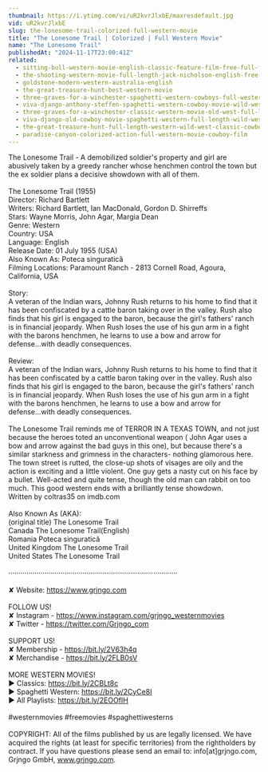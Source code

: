 ```yaml
---
thumbnail: https://i.ytimg.com/vi/uR2kvrJlxbE/maxresdefault.jpg
vid: uR2kvrJlxbE
slug: the-lonesome-trail-colorized-full-western-movie
title: "The Lonesome Trail | Colorized | Full Western Movie"
name: "The Lonesome Trail"
publishedAt: "2024-11-17T23:00:41Z"
related:
  - sitting-bull-western-movie-english-classic-feature-film-free-full-flick-free-western-movies
  - the-shooting-western-movie-full-length-jack-nicholson-english-free-full-westerns
  - goldstone-modern-western-australia-english
  - the-great-treasure-hunt-best-western-movie
  - three-graves-for-a-winchester-spaghetti-western-cowboys-full-western-movie
  - viva-django-anthony-steffen-spaghetti-western-cowboy-movie-wild-west-english
  - three-graves-for-a-winchester-classic-western-movie-old-west-full-length-english
  - viva-django-old-cowboy-movie-spaghetti-western-full-length-wild-west-full-movies
  - the-great-treasure-hunt-full-length-western-wild-west-classic-cowboy-movie-full-movies
  - paradise-canyon-colorized-action-full-western-movie-cowboy-film
---
```


The Lonesome Trail - A demobilized soldier's property and girl are abusively taken by a greedy rancher whose henchmen control the town but the ex soldier plans a decisive showdown with all of them.<br />
<br />
The Lonesome Trail (1955)<br />
Director: Richard Bartlett<br />
Writers: Richard Bartlett, Ian MacDonald, Gordon D. Shirreffs<br />
Stars: Wayne Morris, John Agar, Margia Dean<br />
Genre: Western<br />
Country: USA<br />
Language: English<br />
Release Date: 01 July 1955 (USA) <br />
Also Known As: Poteca singuratică<br />
Filming Locations: Paramount Ranch - 2813 Cornell Road, Agoura, California, USA<br />
<br />
Story:<br />
A veteran of the Indian wars, Johnny Rush returns to his home to find that it has been confiscated by a cattle baron taking over in the valley. Rush also finds that his girl is engaged to the baron, because the girl's fathers' ranch is in financial jeopardy. When Rush loses the use of his gun arm in a fight with the barons henchmen, he learns to use a bow and arrow for defense...with deadly consequences.<br />
<br />
Review:<br />
A veteran of the Indian wars, Johnny Rush returns to his home to find that it has been confiscated by a cattle baron taking over in the valley. Rush also finds that his girl is engaged to the baron, because the girl's fathers' ranch is in financial jeopardy. When Rush loses the use of his gun arm in a fight with the barons henchmen, he learns to use a bow and arrow for defense...with deadly consequences.<br />
<br />
The Lonesome Trail reminds me of TERROR IN A TEXAS TOWN, and not just because the heroes toted an unconventional weapon ( John Agar uses a bow and arrow against the bad guys in this one), but because there's a similar starkness and grimness in the characters- nothing glamorous here. The town street is rutted, the close-up shots of visages are oily and the action is exciting and a little violent. One guy gets a nasty cut on his face by a bullet. Well-acted and quite tense, though the old man can rabbit on too much. This good western ends with a brilliantly tense showdown.<br />
Written by coltras35 on imdb.com<br />
<br />
Also Known As (AKA):<br />
(original title) The Lonesome Trail<br />
Canada The Lonesome Trail(English)<br />
Romania Poteca singuratică<br />
United Kingdom The Lonesome Trail<br />
United States The Lonesome Trail<br />
<br />
····················································································<br />
<br />
✘ Website: https://www.grjngo.com<br />
<br />
FOLLOW US!<br />
✘ Instagram - https://www.instagram.com/grjngo_westernmovies<br />
✘ Twitter - https://twitter.com/Grjngo_com<br />
<br />
SUPPORT US!<br />
✘ Membership - https://bit.ly/2V63h4q<br />
✘ Merchandise - https://bit.ly/2FLB0sV<br />
<br />
MORE WESTERN MOVIES! <br />
► Classics: https://bit.ly/2CBLt8c <br />
► Spaghetti Western: https://bit.ly/2CyCe8I <br />
► All Playlists: https://bit.ly/2EOOfIH <br />
<br />
#westernmovies #freemovies #spaghettiwesterns<br />
<br />
COPYRIGHT: All of the films published by us are legally licensed. We have acquired the rights (at least for specific territories) from the rightholders by contract. If you have questions please send an email to: info[at]grjngo.com, Grjngo GmbH, www.grjngo.com.